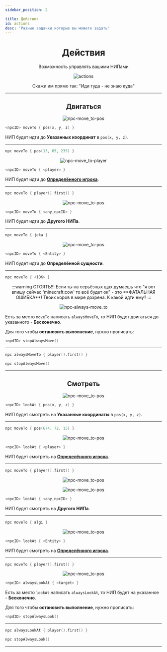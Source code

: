 ```yaml
---
sidebar_position: 2

title: Действия
id: actions
desc: 'Разные задачки которые вы можете задать'
---
```



<div align="center">

# Действия

Возможность управлять вашими НИПами

![actions](@site/static/img/doc/titles/actions.png)

Скажи им прямо так: "Иди туда - не знаю куда"

---

## Двигаться

<Tabs>
<TabItem value="toPosition" label="До позиции" attributes={{className: tab.def}}>
<div style={{"display": "flex"}}>

<div atyle={{"margin": "20px", "align-items": "flex-start"}}>

![npc-move_to-pos](@site/static/img/doc/actions/npc-move_to-pos.gif)

</div>
<div align="left" style={{"margin": "10px", "align-items": "flex-end"}}>

```kts
<npcID> moveTo { pos(x, y, z) }
```

НИП будет идти до **Указанных координат** в `pos(x, y, z)`.

---

```kts title="Пример"
npc moveTo { pos(13, 65, 235) }
```

</div>
</div>
</TabItem>
<TabItem value="toPlayer" label="До игрока" attributes={{className: tab.def}}>
<div style={{"display": "flex"}}>

<div atyle={{"margin": "20px", "align-items": "flex-start"}}>

![npc-move_to-player](@site/static/img/doc/actions/npc-move_to-player.gif)

</div>
<div align="left" style={{"margin": "10px", "align-items": "flex-end"}}>

```kts
<npcID> moveTo { <player> }
```

НИП будет идти до [**Определённого игрока**](../../../hiddens/placeholder.mdx).

---

```kts title="Пример"
npc moveTo { player().first() }
```
</div>
</div>
</TabItem>
<TabItem value="toNpc" label="До Другого НИПа" attributes={{className: tab.def}}>
<div style={{"display": "flex"}}>

<div atyle={{"margin": "20px", "align-items": "flex-start"}}>

![npc-move_to-pos](@site/static/img/doc/actions/npc-move_to-npc.gif)

</div>
<div align="left" style={{"margin": "10px", "align-items": "flex-end"}}>

```kts
<npcID> moveTo { <any_npcID> }
```

НИП будет идти до **Другого НИПа**.

---

```kts title="Пример"
npc moveTo { jeka }
```
</div>
</div>
</TabItem>
<TabItem value="toEntity" label="До сущности" attributes={{className: tab.def}}>
<div style={{"display": "flex"}}>

<div atyle={{"margin": "20px", "align-items": "flex-start"}}>

![npc-move_to-pos](@site/static/img/doc/actions/npc-move_to-entity.gif)

</div>
<div align="left" style={{"margin": "10px", "align-items": "flex-end"}}>

```kts
<npcID> moveTo { <Entity> }
```

НИП будет идти до **Определённой сущности**.

---

```kts title="Пример"
npc moveTo { <IDK> }
```
</div>
</div>
:::warning СТОЯТЬ!!!
Если ты на серьёзных щах думаешь что "я вот впишу сейчас 'minecraft:cow' то всё будет ок" - это **ФАТАЛЬНАЯ ОШИБКА**!  
Твоих коров в мире дохрена. К какой идти ему?
:::
</TabItem>
<TabItem value="alwaysMoveTo" label="Бесконечно" attributes={{className: tab.def}}>
<div style={{"display": "flex"}}>
<div atyle={{"margin": "20px", "align-items": "flex-start"}}>

![npc-always-move_to](@site/static/img/doc/actions/npc-always-move_to.gif)

</div>
<div align="left" style={{"margin": "10px", "align-items": "flex-end"}}>

Есть за место `moveTo` написать `alwaysMoveTo`, то НИП будет двигаться до указанного - **Бесконечно**.

Для того чтобы __остановить выполнение__, нужно прописать:  
```kts
<npdID> stopAlwaysMove()
```

---

```kts title="Пример"
npc alwaysMoveTo { player().first() }

npc stopAlwaysMove()
```
</div>
</div>
</TabItem>
</Tabs>

---

## Смотреть

<Tabs>
<TabItem value="onPos" label="На позицию" attributes={{className: tab.def}}>
<div style={{"display": "flex"}}>

<div atyle={{"margin": "20px", "align-items": "flex-start"}}>

![npc-move_to-pos](@site/static/img/doc/actions/npc-look_at-pos.gif)

</div>
<div align="left" style={{"margin": "10px", "align-items": "flex-end"}}>

```kts
<npcID> lookAt { pos(x, y, z) }
```

НИП будет смотреть на **Указанные координаты** в `pos(x, y, z)`.

---

```kts title="Пример"
npc moveTo { pos(674, 72, 15) }
```

</div>
</div>
</TabItem>
<TabItem value="onPlayer" label="На игрока" attributes={{className: tab.def}}>
<div style={{"display": "flex"}}>

<div atyle={{"margin": "20px", "align-items": "flex-start"}}>

![npc-move_to-pos](@site/static/img/doc/actions/npc-look_at-player.gif)

</div>
<div align="left" style={{"margin": "10px", "align-items": "flex-end"}}>

```kts
<npcID> lookAt { <player> }
```

НИП будет смотреть на [**Определённого игрока**](../../../hiddens/placeholder.mdx).

---

```kts title="Пример"
npc moveTo { player().first() }
```

</div>
</div>
</TabItem>
<TabItem value="onNpc" label="На Другого НИПа" attributes={{className: tab.def}}>
<div style={{"display": "flex"}}>

<div atyle={{"margin": "20px", "align-items": "flex-start"}}>

<script src="random" defer></script>

<Random prct={99} prctMax={100}>
<Low>

![npc-move_to-pos](@site/static/img/doc/actions/npc-look_at-npc.gif)

</Low>
<High>

![npc-move_to-pos](@site/static/img/doc/actions/npc-look_at-npc-mem.gif)

</High>
</Random>

</div>
<div align="left" style={{"margin": "10px", "align-items": "flex-end"}}>

```kts
<npcID> lookAt { <any_npcID> }
```

НИП будет смотреть на **Другого НИПа**.

---

```kts title="Пример"
npc moveTo { algi }
```

</div>
</div>
</TabItem>
<TabItem value="onEntity" label="На сущность" attributes={{className: tab.def}}>
<div style={{"display": "flex"}}>

<div atyle={{"margin": "20px", "align-items": "flex-start"}}>

![npc-move_to-pos](@site/static/img/doc/actions/npc-look_at-entity.gif)

</div>
<div align="left" style={{"margin": "10px", "align-items": "flex-end"}}>

```kts
<npcID> lookAt { <Entity> }
```

НИП будет смотреть на [**Определённого игрока**](../../../hiddens/placeholder.mdx).

---

```kts title="Пример"
npc moveTo { player().first() }
```

</div>
</div>
</TabItem>
<TabItem value="alwaysOn" label="Бесконечно" attributes={{className: tab.def}}>
<div style={{"display": "flex"}}>

<div atyle={{"margin": "20px", "align-items": "flex-start"}}>

![npc-move_to-pos](@site/static/img/doc/actions/npc-always-look_at.gif)

</div>
<div align="left" style={{"margin": "10px", "align-items": "flex-end"}}>

```kts
<npcID> alwaysLookAt { <target> }
```

Есть за место `lookAt` написать `alwaysLookAt`, то НИП будет на указанное - **Бесконечно**.

Для того чтобы __остановить выполнение__, нужно прописать:  
```kts
<npdID> stopAlwaysLook()
```

---

```kts title="Пример"
npc alwaysLookAt { player().first() }

npc stopAlwaysLook()
```

</div>
</div>
</TabItem>
</Tabs>

---

</div>